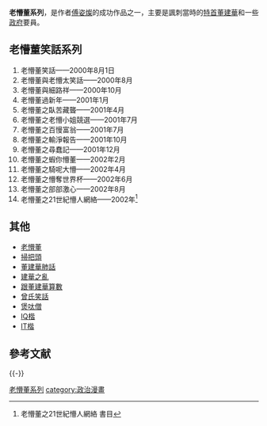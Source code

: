 '''老懵董系列'''，是作者[[傅姿燦|傅姿燦]]的成功作品之一，主要是諷刺當時的[[特首|特首]][[董建華|董建華]]和一些[[政府|政府]]要員。
==老懵董笑話系列==
<!-- 注释：[[file:老懵董.jpg|thumb]] -->
#老懵董笑話——2000年8月1日
#老懵董與老懵太笑話——2000年8月
#老懵董與細路祥——2000年10月
#老懵董過新年——2001年1月
#老懵董之臥苦藏聾——2001年4月
#老懵董之老懵小姐競選——2001年7月
#老懵董之百慢富翁——2001年7月
#老懵董之輸淨報告——2001年10月
#老懵董之尋蠢記——2001年12月
#老懵董之蝦你懵董——2002年2月
#老懵董之騎呢大懵——2002年4月
#老懵董之懵奪世界杯——2002年6月
#老懵董之部部激心——2002年8月
#老懵董之21世紀懵人網絡——2002年<ref>老懵董之21世紀懵人網絡 書目</ref>

==其他==
*[[老懵董|老懵董]]
*[[掃把頭|掃把頭]] 
*[[董建華肺話|董建華肺話]]
*[[建華之亂|建華之亂]] 
*[[跟董建華算數|跟董建華算數]] 
*[[曾氏笑話|曾氏笑話]]
*[[煲呔僧|煲呔僧]] 
*[[IQ楷|IQ楷]] 
*[[IT楷|IT楷]]

==參考文献==
{{Reflist}}

{{-}}
{{老懵董系列}}

[[category:老懵董系列|]]
[[category:政治漫畫|category:政治漫畫]]